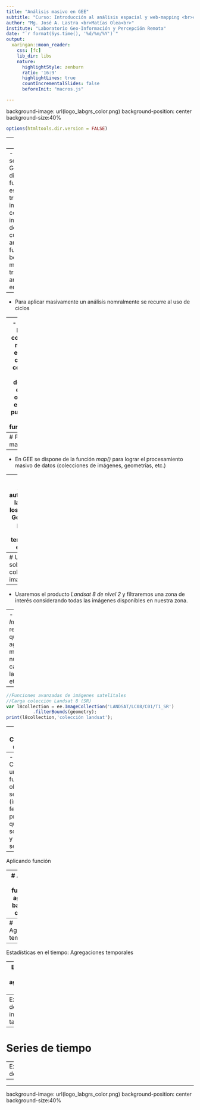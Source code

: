 ```yaml
---
title: "Análisis masivo en GEE"
subtitle: "Curso: Introducción al análisis espacial y web-mapping <br>con Google Earth Engine y R Shiny<br>"
author: "Mg. José A. Lastra <br>Matías Olea<br>"
institute: "Laboratorio Geo-Información y Percepción Remota"
date: "`r format(Sys.time(), '%d/%m/%Y')`"
output:
  xaringan::moon_reader:
    css: [fc]
    lib_dir: libs
    nature:
      highlightStyle: zenburn
      ratio: '16:9'
      highlightLines: true
      countIncrementalSlides: false
      beforeInit: "macros.js"

---
```

background-image: url(logo_labgrs_color.png)
background-position: center
background-size:40%

```r
options(htmltools.dir.version = FALSE)
```


---
# Funciones

--
- Dentro de la sección *Docs* de GEE usted tiene a disposición funciones específicas para trabajar con imágenes y con colecciones de imágenes, dependiendo de cuál sea el análisis a realizar: funciones booleanas, matemáticas, transformaciones, análisis espectral, entre otros.

--
- Para aplicar masivamente un análisis nomralmente se recurre al uso de ciclos

--
- *Importante*: En nuestro code editor se recomienda evitar a toda costa el uso convencional de ciclos; debido a que esto trae la operación al explorador y puede generar errores de funcionamiento

---
# Función map()

--
- En GEE se dispone de la función *map()* para lograr el procesamiento masivo de datos (colecciones de imágenes, geometrías, etc.)

--
- La función *map()* envía automáticamente la operación a los servidores de Google para ser paralelizado permitiendo tener resultados en segundos

---
# Usando map sobre una colección de imágenes

--
- Usaremos el producto *Landsat 8 de nivel 2* y filtraremos una zona de interés considerando todas las imágenes disponibles en nuestra zona.

--
- *Importante*: recuerde que puede agregar más filtros: nubosidad, calidad de la imagen, etc.

--

```js
//Funciones avanzadas de imágenes satelitales
//Carga colección Landsat 8 (SR)
var l8collection = ee.ImageCollection('LANDSAT/LC08/C01/T1_SR')
          .filterBounds(geometry);
print(l8collection,'colección landsat');

```

--
- Construyendo una función


```js
var nombre_funcion = function(objeto){
  PROCESAMIENTO;
  return objeto_salida;   
};

```

--
- Considerando un nombre de función, el objeto al cual se aplicará (imagen, feature), el procesamiento que se hará sobre el objeto y la salida que se desea.

---
Aplicando función

---
# Aplicando varias funciones y agregando bandas a la colección

---
# Agregaciones temporales

--
Estadísticas en el tiempo: Agregaciones temporales

--
Estadísticas de zona: agregaciones espaciales

--
Exportación de información tabular

---
# Series de tiempo

--
Extracción de series

--





---
background-image: url(logo_labgrs_color.png)
background-position: center
background-size:40%




